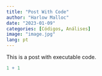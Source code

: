 ---
title: "Post With Code"
author: "Harlow Malloc"
date: "2023-01-09"
categories: [Códigos, Análises]
image: "image.jpg"
lang: pt
---

This is a post with executable code.

```{r}
1 + 1
```
